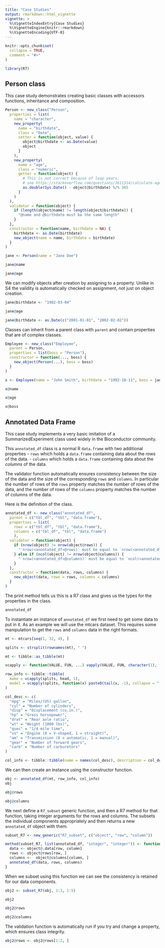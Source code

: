 ```yaml
---
title: "Case Studies"
output: rmarkdown::html_vignette
vignette: >
  %\VignetteIndexEntry{Case Studies}
  %\VignetteEngine{knitr::rmarkdown}
  %\VignetteEncoding{UTF-8}
---
```


```r
knitr::opts_chunk$set(
  collapse = TRUE,
  comment = "#>"
)
```

```r
library(R7)
```

## Person class

This case study demonstrates creating basic classes with accessors functions, inheritance and composition.

```r
Person <- new_class("Person",
  properties = list(
    name = "character",
    new_property(
      name = "birthdate",
      class = "Date",
      setter = function(object, value) {
        object@birthdate <- as.Date(value)
        object
      }
    ),
    new_property(
      name = "age",
      class = "numeric",
      getter = function(object) {
        # This is not correct because of leap years,
        # see https://stackoverflow.com/questions/3611314/calculate-ages-in-r/25450756#25450756 for a correct implementation.
        as.double(Sys.Date() - object@birthdate) %/% 365
      }
    )
  ),
  validator = function(object) {
    if (length(object@name) != length(object@birthdate)) {
      "@name and @birthdate must be the same length"
    }
  },
  constructor = function(name, birthdate = NA) {
    birthdate <- as.Date(birthdate)
    new_object(name = name, birthdate = birthdate)
  }
)

jane <- Person(name = "Jane Doe")

jane@name

jane@age
```

We can modify objects after creation by assigning to a property.
Unlike in S4 the validity is automatically checked on assignment, not just on object creation.

```r
jane@birthdate <- "1982-03-04"

jane@age

jane@birthdate <- as.Date(c("2001-01-01", "2002-02-02"))
```

Classes can inherit from a parent class with `parent` and contain properties that are of complex classes.

```r
Employee <- new_class("Employee",
  parent = Person,
  properties = list(boss = "Person"),
  constructor = function(..., boss) {
    new_object(Person(...), boss = boss)
  }
)

x <- Employee(name = "John Smith", birthdate = "1992-10-11", boss = jane)

x@name

x@age

x@boss
```

## Annotated Data Frame

This case study implements a very basic imitation of a SummarizedExperiment class used widely in the Bioconductor community.

This `annotated_df` class is a normal R `data.frame` with two additional properties
- `rows` which holds a `data.frame` containing data about the _rows_ of the data.
- `columns` which holds a `data.frame` containing data about the _columns_ of the data.

The validator function automatically ensures consistency between the size of the data and the size of the corresponding `rows` and `columns`.
In particular the number of rows of the `rows` property matches the number of rows of the data, and the number of rows of the `columns` property matches the number of columns of the data.

Here is the definition of the class.
```r
annotated_df <- new_class("annotated_df",
  parent = c("tbl_df", "tbl", "data.frame"),
  properties = list(
    rows = c("tbl_df", "tbl", "data.frame"),
    columns = c("tbl_df", "tbl", "data.frame")
    ),
  validator = function(object) {
    if (nrow(object) != nrow(object@rows)) {
      "`nrow(<annotated_df>@rows)` must be equal to `nrow(<annotated_df>)`"
    } else if (ncol(object) != nrow(object@columns)) {
      "`nrow(<annotated_df>@columns)` must be equal to `ncol(<annotated_df>)`"
    }
  },
  constructor = function(data, rows, columns) {
    new_object(data, rows = rows, columns = columns)
  }
)
```

The print method tells us this is a R7 class and gives us the types for the properties in the class.

```r
annotated_df
```

To instantiate an instance of `annotated_df` we first need to get some data to put in it. As an example we will use the mtcars dataset. This requires some manipulation to get the `rows` and `columns` data in the right formats.

```r
mt <- mtcars[seq(1, 32, 4), ]

splits <- strsplit(rownames(mt), " ")

mt <- tibble::as_tibble(mt)

vcapply <- function(VALUE, FUN, ...) vapply(VALUE, FUN, character(1), ...)

row_info <- tibble::tibble(
  make = vcapply(splits, head, 1),
  model = vcapply(splits, function(x) paste0(tail(x, -1), collapse = " "))
)

col_desc <- c(
  "mpg" = "Miles/(US) gallon",
  "cyl" = "Number of cylinders",
  "disp" = "Displacement (cu.in.)",
  "hp" = "Gross horsepower",
  "drat" = "Rear axle ratio",
  "wt" = "Weight (1000 lbs)",
  "qsec" = "1/4 mile time",
  "vs" = "Engine (0 = V-shaped, 1 = straight)",
  "am" = "Transmission (0 = automatic, 1 = manual)",
  "gear" = "Number of forward gears",
  "carb" = "Number of carburetors"
)

col_info <- tibble::tibble(name = names(col_desc), description = col_desc)

```

We can then create an instance using the constructor function.

```r
obj <- annotated_df(mt, row_info, col_info)
obj

obj@rows

obj@columns
```

We next define a `R7_subset` generic function, and then a R7 method for that function, taking integer arguments for the rows and columns.
The subsets the individual components appropriately and then returns a new `annotated_df` object with them.

```r
subset_R7 <- new_generic("R7_subset", c("object", "row", "column"))

method(subset_R7, list(annotated_df, "integer", "integer")) <- function(object, row, column, ...) {
  data <- object@.data[row, column]
  rows <- object@rows[row, ]
  columns <-  object@columns[column, ]
  annotated_df(data, rows, columns)
}
```

When we subset using this function we can see the consistency is retained for our data components.

```r
obj2 <- subset_R7(obj, 1:3, 1:5)

obj2

obj2@rows

obj2@columns
```

The validation function is automatically run if you try and change a property, which ensures class integrity.
```r
obj2@rows <- obj2@rows[1:2, ]
```
